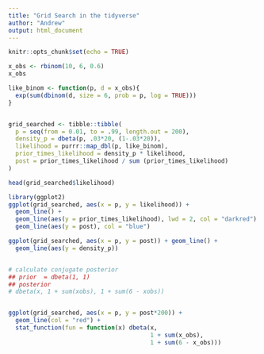 ```yaml
---
title: "Grid Search in the tidyverse"
author: "Andrew"
output: html_document
---
```


```r
knitr::opts_chunk$set(echo = TRUE)
```

```r
x_obs <- rbinom(10, 6, 0.6)
x_obs

like_binom <- function(p, d = x_obs){
  exp(sum(dbinom(d, size = 6, prob = p, log = TRUE)))
}


grid_searched <- tibble::tibble(
  p = seq(from = 0.01, to = .99, length.out = 200),
  density_p = dbeta(p, .03*20, (1-.03*20)),
  likelihood = purrr::map_dbl(p, like_binom),
  prior_times_likelihood = density_p * likelihood,
  post = prior_times_likelihood / sum (prior_times_likelihood)
)

head(grid_searched$likelihood)

library(ggplot2)
ggplot(grid_searched, aes(x = p, y = likelihood)) +
  geom_line() +
  geom_line(aes(y = prior_times_likelihood), lwd = 2, col = "darkred")  +
  geom_line(aes(y = post), col = "blue")

ggplot(grid_searched, aes(x = p, y = post)) + geom_line() +
  geom_line(aes(y = density_p))


# calculate conjugate posterior
## prior  = dbeta(1, 1)
## posterior
# dbeta(x, 1 + sum(xobs), 1 + sum(6 - xobs))


ggplot(grid_searched, aes(x = p, y = post*200)) +
  geom_line(col = "red") +
  stat_function(fun = function(x) dbeta(x,
                                        1 + sum(x_obs),
                                        1 + sum(6 - x_obs)))
```

